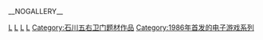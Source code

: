 {{commonscat|Ganbare Goemon}}
[[Category:科樂美電子遊戲系列|L]]
[[Category:電子遊戲系列|L]]
[[Category:忍者题材电子游戏|L]]
[[Category:動作遊戲|L]]
[[Category:石川五右卫门题材作品|Category:石川五右卫门题材作品]]
[[Category:1986年首发的电子游戏系列|Category:1986年首发的电子游戏系列]]

__NOGALLERY__